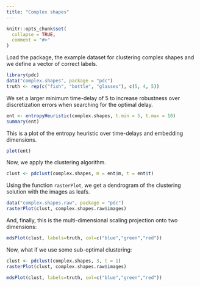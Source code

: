 ```yaml
---
title: "Complex shapes"
---
```


```r
knitr::opts_chunk$set(
  collapse = TRUE,
  comment = "#>"
)
```

Load the package, the example dataset for clustering complex shapes and we define a vector of correct labels.

```r
library(pdc)
data("complex.shapes", package = "pdc")
truth <- rep(c("fish", "bottle", "glasses"), c(5, 4, 5))
```

We set a larger minimum time-delay of 5 to increase robustness over discretization errors when searching for the optimal delay.

```r
ent <- entropyHeuristic(complex.shapes, t.min = 5, t.max = 10)
summary(ent)
```

This is a plot of the entropy heuristic over time-delays and embedding dimensions.

```r
plot(ent)
```

Now, we apply the clustering algorithm.

```r
clust <- pdclust(complex.shapes, m = ent$m, t = ent$t)

```

Using the function `rasterPlot`, we get a dendrogram of the clustering solution with the images as leafs.

```r
data("complex.shapes.raw", package = "pdc")
rasterPlot(clust, complex.shapes.raw$images)
```

And, finally, this is the multi-dimensional scaling projection onto two dimensions:

```r
mdsPlot(clust, labels=truth, col=c("blue","green","red"))
```

Now, what if we use some sub-optimal clustering:

```r
clust <- pdclust(complex.shapes, 3, t = 1)
rasterPlot(clust, complex.shapes.raw$images)
```

```r
mdsPlot(clust, labels=truth, col=c("blue","green","red"))
```